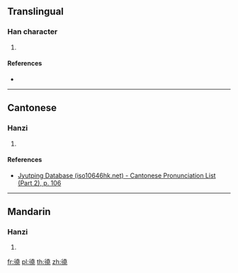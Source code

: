 {{also|僥}}
==Translingual==

===Han character===
{{Han char|rn=60|rad=彳|as=12|sn=15|four=|canj=HOGGU|ids=⿰彳堯}}

# {{defn|Han|sort=彳12}}

====References====
* {{Han ref|kx=0371.191|hdz=20841.131|uh=5FBA|ud=24506}}

----

==Cantonese==

===Hanzi===
{{yue-hanzi|jyut=[[hiu1]]|y=hiu1}}

# {{defn|lang=yue|sort=彳12}}

====References====
* [http://www.iso10646hk.net/jp/document/download.jsp Jyutping Database (iso10646hk.net) - Cantonese Pronunciation List (Part 2), p. 106]

----

==Mandarin==

===Hanzi===
{{cmn-hanzi|pin=[[jiǎo]] ([[jiao3]])|wg=chiao<sup>3</sup>}}

# {{defn|lang=cmn|sort=彳12}}

[[fr:徺]]
[[pl:徺]]
[[th:徺]]
[[zh:徺]]